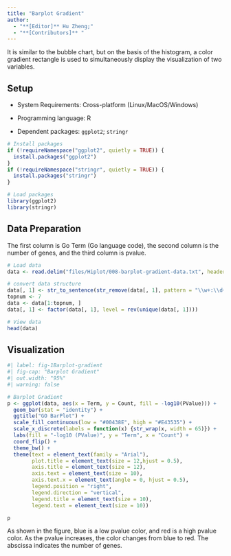 ```yaml
---
title: "Barplot Gradient"
author:
  - "**[Editor]** Hu Zheng;"
  - "**[Contributors]** "
---
```


It is similar to the bubble chart, but on the basis of the histogram, a color gradient rectangle is used to simultaneously display the visualization of two variables.

## Setup

-   System Requirements: Cross-platform (Linux/MacOS/Windows)

-   Programming language: R

-   Dependent packages: `ggplot2`; `stringr`

```r
# Install packages
if (!requireNamespace("ggplot2", quietly = TRUE)) {
  install.packages("ggplot2")
}
if (!requireNamespace("stringr", quietly = TRUE)) {
  install.packages("stringr")
}

# Load packages
library(ggplot2)
library(stringr)
```

## Data Preparation

The first column is Go Term (Go language code), the second column is the number of genes, and the third column is pvalue.

```r
# Load data
data <- read.delim("files/Hiplot/008-barplot-gradient-data.txt", header = T)

# convert data structure
data[, 1] <- str_to_sentence(str_remove(data[, 1], pattern = "\\w+:\\d+\\W"))
topnum <- 7
data <- data[1:topnum, ]
data[, 1] <- factor(data[, 1], level = rev(unique(data[, 1])))

# View data
head(data)
```

## Visualization

```r
#| label: fig-1Barplot-gradient
#| fig-cap: "Barplot Gradient"
#| out.width: "95%"
#| warning: false

# Barplot Gradient
p <- ggplot(data, aes(x = Term, y = Count, fill = -log10(PValue))) +
  geom_bar(stat = "identity") +
  ggtitle("GO BarPlot") +
  scale_fill_continuous(low = "#00438E", high = "#E43535") +
  scale_x_discrete(labels = function(x) {str_wrap(x, width = 65)}) +
  labs(fill = "-log10 (PValue)", y = "Term", x = "Count") +
  coord_flip() +
  theme_bw() +
  theme(text = element_text(family = "Arial"),
        plot.title = element_text(size = 12,hjust = 0.5),
        axis.title = element_text(size = 12),
        axis.text = element_text(size = 10),
        axis.text.x = element_text(angle = 0, hjust = 0.5),
        legend.position = "right",
        legend.direction = "vertical",
        legend.title = element_text(size = 10),
        legend.text = element_text(size = 10))

p
```

As shown in the figure, blue is a low pvalue color, and red is a high pvalue color. As the pvalue increases, the color changes from blue to red. The abscissa indicates the number of genes.



